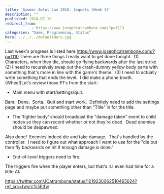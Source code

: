 ```yaml
---
title: 'Summer Awful Jam 2018: Sequels (Week 3)'
description: ""
published: 2018-07-19
redirect_from: 
            - https://www.josephcatrambone.com/?p=1113
categories: "Game, Programming, Status"
hero: ../../../defaultHero.jpg
---
```

Last week's progress is listed here <https://www.josephcatrambone.com/?p=1110>.There are three things I really want to get done tonight.  (1) Characters, when they die, should go flying backwards after the last strike.  (2) I need to recursively swap out the crash-dummy yellow body parts with something that's more in line with the game's theme.  (3) I need to actually write something that ends the level.  I did make a phone booth.  (Whee!)Let's review those P1's from the start:

- Main menu with start/settings/quit.

Bam.  Done.  Sorta.  Quit and start work.  Definitely need to add the settings page and maybe put something other than "Title" in for the title.

- The 'fighter body' should broadcast the "damage taken" event to child nodes so they can record whether or not they're dead.  Dead enemies should be despawned.

Also done!  Enemies indeed die and take damage.  That's handled by the controller.  I need to figure out what approach I want to use for the "die but then fly backwards on hit if enough damage is done."

- End-of-level triggers need to fire.

The triggers fire when the player enters, but that's it.I even had time for a little AI:

https://twitter.com/JCatrambone/status/1019230062510465024?ref_src=twsrc%5Etfw
